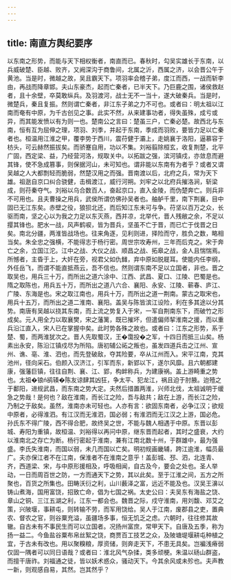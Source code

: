 ```yaml
---
---
---
```

title: 南直方舆纪要序
---



以东南之形势，而能与天下相权衡者，南直而已。春秋时，勾吴实雄长于东南，以兵威破楚、臣越、败齐，又阙深沟于商鲁间，北属之沂，西属之济，以会晋公午于黄池。当是时，微越之故，吴且霸天下。项羽率会稽子弟，度江而西，一战而斩李由，再战而降章邯。夫山东豪杰，起而亡秦者，已半天下。乃巨鹿之围，诸侯救赵者，且十余壁，卒莫敢纵兵。及羽渡河，战士无不一当十，遂大破秦兵。当是时，微楚兵，秦且复振。然则谓亡秦者，非江东子弟之力不可也。或者曰：明太祖以江南而奄有中原，为千古创见之事。此实不然，从来建事功者，得失虽殊，成亏或异，而其能发愤以有为则一也。楚南公之言曰：楚虽三户，亡秦必楚。故西北与东南，恒有互为屈伸之理，项羽、刘季，并起于东南，季成而羽败，要皆力足以亡秦者也。桓温用江淮之甲，覆李势于西川，震苻健于灞上，走姚襄于洛阳，逼慕容于枋头，可云赫然振拔矣。而骄蹇自用，功以不集。刘裕翦除桓玄，收复荆楚，北平广固，西定梁、益，乃经营河洛，规取关中。以拓跋之强，滨河镇戍，亦敛息而避其锋，使不急成篡事，则保据河山，未可知也。谓非能以东南有为者乎？或者又谓吴越之人大都剽轻而脆弱，然楚汉用之而强。晋南渡以后，北府之兵，常为天下雄。祖逖自京口纠合骁健，击楫渡江，威行河朔。刘牢之以北府兵摧洛涧，斩梁成，则苻秦夺气。刘裕以乌合数百人，奋起京口，直入金陵，而伪楚奔亡。则兵非不可用也。且夫曹操之用兵，武侯所谓仿佛孙吴者也。舳舻千里，南下荆襄，目中固已无江东矣。赤壁之役，狼狈北还，而后知江东未可与争。苻坚以百万之众，长驱而南，坚之心以为我之力足以东灭燕，西并凉，北举代，晋人残敝之余，不足以撄其锋也。肥水一战，风声鹤唳，皆为晋兵，坚虽不亡于晋，而已亡于伐晋之日矣。南北分疆，两淮皆战场也。往来角逐，见利则进，择险而守，胜负之数，略相当矣。朱全忠之强横，不能得志于杨行密。周世宗攻寿州，三年而后克之。宋于奔亡之余，立国江沱。江中之战、大仪之战、顺昌之战、拓皋之战，金人且惴惴焉。所憾者，主昏于上，大奸在旁，视君父如仇雠，弃中原如脱屣耳。使能内任李纲，外任岳飞，而谓不能直抵燕云，吾不信也。然则谓东南不足以立国者，非也。晋之取吴也，用兵三十万，而所出之道六涂中、江西、武昌、夏口、江陵、巴蜀是也。隋之取陈也，用兵五十万，而所出之道八六合、襄阳、永安、江陵、蕲春、庐江、广陵、东海是也。宋之取江南也，用兵十万，而所出之道一荆南。蒙古之取宋也，用兵十五万，而所出之道二淮南、襄阳。盖吴与陈皆滨江设险，利在多其途以分其势。南唐有吴越以挠其东南，而上流之势复入于宋，一军自荆南东下，而破竹之形成矣。元人用全力以取襄樊，宋之藩篱，既已摧坏，但遣偏师挈淮南之援，而以重兵沿江直入，宋人已在掌握中矣。此时势各殊之故也。或者曰：江东之形势，系于楚、蜀，而两淮犹次之。晋人先取蜀汉，王�霭投�之军，十四日而抵三山矣。杨素出永安，陈沿江镇戍尽为所陷。唐初辅公祏之叛也，虽发四道兵击之江州、宣州、谯、亳、淮、泗也，而先登破敌，夺其险要，卒从江州而入。宋平江南，克其池州，径向采石。伯颜入汉济江，引军而东，新郢以下，遂尔风靡。且六朝都建康，强藩巨镇，往往自荆、襄、江、郢，构衅称兵，为建康祸。盖上游畸重之势也。太祖�锒ń鹆辏�陈友谅肆其凶狂，争太平、犯龙江，祸且迫于肘腋。迨殪之于鄱阳，进规武昌，而东南之势大定。夫然后措置两淮，兴师北伐，太祖诚明于缓急之势哉！是何也？敌在淮南，而长江之险，吾与敌共；敌在上游，而长江之险，乃制之于敌矣。虽然，淮南亦未可轻也。人亦有言：欲固东南者，必争江汉；欲规中原者，必得淮泗。有江汉而无淮泗，国必弱；有淮泗而无江汉之上游，国必危。孙氏东不得广陵，西不得合肥，故终吴之世，不能与魏人相遇于中原。东晋以彭城、寿阳为重镇，故桓温、刘裕得以再问中原，继东晋而起者，其时之盛衰，大约以淮南北之存亡为断。杨行密起于淮南，兼有江南北数十州，于群雄中，最为强盛。李氏失淮南，而国以弱，未几而国以亡矣。明初规画畿辅，跨江逾淮，幅员最广。夫亦保江者不在江南，保淮者不在淮南之意乎！盖彭城、邳、泗，北连青、齐，西道梁、宋，与中原形援相及，呼吸相闻，自古及今，要会之处也。圣人举动，一日而周百世之防，一方而通天下之势，其以此矣。至于江淮之间，五方之所聚也，百货之所集也。田畴沃衍之利，山川薮泽之富，远近不能及也。汉吴王濞以铸山煮海，国用富饶，招致亡命，倡为七国之祸。太史公曰：夫吴东有海盐之饶、章山之铜、三江五湖之利，江东一都会也。魏晋之际，戍守淮南，用刘馥、邓艾之策，兴陂堰，事耕屯，则转输不劳，而军用饶给。吴人于江南，废郡县之吏，置典农、督农之官，则谷粟充溢，虽疆场多事，恒无饥乏之虑。六朝时，往往修其故辙。自古未有不事民生而可以立国者。况扬州富庶，常甲天下。自唐及五季，称为扬一益二。今鱼盐谷粟布帛丝絮之饶，商贾百工技艺之众，及陂塘堤堰耕屯种植之宜，于古未有改也。用以聚糗粮，厚资储，则奔走天下，不患无具矣。岂褊浅瘠弱仅固一隅者可以同日语哉？或者曰：淮北风气杂揉，类多顽梗。朱温以砀山群盗，而擅干唐祚。刘福通之徒，皆以妖术惑众，骚动天下。今其余风或未殄也。夫声教一新，则观感自易，其然。岂其然乎？